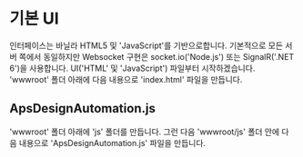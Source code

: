 
# 기본 UI

인터페이스는 바닐라 HTML5 및 'JavaScript'를 기반으로합니다. 기본적으로 모든 서버 쪽에서 동일하지만 Websocket 구현은 socket.io('Node.js') 또는 SignalR('.NET 6')을 사용합니다.
UI('HTML' 및 'JavaScript') 파일부터 시작하겠습니다. 'wwwroot' 폴더 아래에 다음 내용으로 'index.html' 파일을 만듭니다.

<EnvTabs
  NodeJsVsCode={IndexHtmlForNode}
  DotNetVsCode={IndexHtmlForNET}
  DotNetVs2022={IndexHtmlForNET}
/>

## ApsDesignAutomation.js

'wwwroot' 폴더 아래에 'js' 폴더를 만듭니다. 그런 다음 'wwwroot/js' 폴더 안에 다음 내용으로 'ApsDesignAutomation.js' 파일을 만듭니다.

<EnvTabs
  NodeJsVsCode={DAJSForNode}
  DotNetVsCode={DAJSForNET}
  DotNetVs2022={DAJSForNET}
/>
